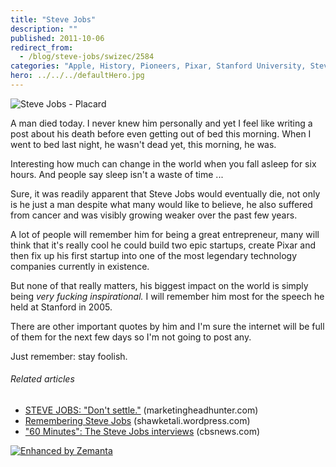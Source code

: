 ```yaml
---
title: "Steve Jobs"
description: ""
published: 2011-10-06
redirect_from:
  - /blog/steve-jobs/swizec/2584
categories: "Apple, History, Pioneers, Pixar, Stanford University, Steve Job, Uncategorized"
hero: ../../../defaultHero.jpg
---
```


![Steve Jobs - Placard](https://swizec.com/blog/wp-content/uploads/2011/10/2306432416_ffb32d9b31_m2.jpg "Steve Jobs - Placard")

A man died today. I never knew him personally and yet I feel like writing a post about his death before even getting out of bed this morning. When I went to bed last night, he wasn't dead yet, this morning, he was.

Interesting how much can change in the world when you fall asleep for six hours. And people say sleep isn't a waste of time ...

Sure, it was readily apparent that Steve Jobs would eventually die, not only is he just a man despite what many would like to believe, he also suffered from cancer and was visibly growing weaker over the past few years.

A lot of people will remember him for being a great entrepreneur, many will think that it's really cool he could build two epic startups, create Pixar and then fix up his first startup into one of the most legendary technology companies currently in existence.

But none of that really matters, his biggest impact on the world is simply being _very fucking inspirational._ I will remember him most for the speech he held at Stanford in 2005.

There are other important quotes by him and I'm sure the internet will be full of them for the next few days so I'm not going to post any.

Just remember: stay foolish.

###### Related articles

- [STEVE JOBS: "Don't settle."](http://www.marketingheadhunter.com/2011/10/steve-jobs-dont-settle.html) (marketingheadhunter.com)
- [Remembering Steve Jobs](http://shawketali.wordpress.com/2011/10/06/remembering-steve-jobs/) (shawketali.wordpress.com)
- ["60 Minutes": The Steve Jobs interviews](http://www.cbsnews.com/8301-504803_162-20116402-10391709.html) (cbsnews.com)

[![Enhanced by Zemanta](https://img.zemanta.com/zemified_e.png?x-id=b0a358a0-e66c-4d3d-85af-bbed23da5556)](http://www.zemanta.com/ "Enhanced by Zemanta")
